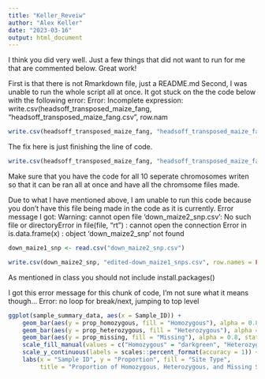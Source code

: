 ```yaml
---
title: "Keller_Reveiw"
author: "Alex Keller"
date: "2023-03-16"
output: html_document
---
```

I think you did very well. Just a few things that did not want to run for me that are commented below.
Great work!


First is that there is not Rmarkdown file, just a README.md
Second, I was unable to run the whole script all at once. It got stuck on the the code below with the following error:
Error: Incomplete expression: write.csv(headsoff_transposed_maize_fang, "headsoff_transposed_maize_fang.csv", row.nam
```r
write.csv(headsoff_transposed_maize_fang, "headsoff_transposed_maize_fang.csv", row.nam
```

The fix here is just finishing the line of code.
```r
write.csv(headsoff_transposed_maize_fang, "headsoff_transposed_maize_fang.csv", row.names = FALSE)
```


Make sure that you have the code for all 10 seperate chromosomes writen so that it can be ran all at once and have all the chromsome files made.

Due to what I have mentioned above, I am unable to run this code because you don't have this file being made in the code as it is currently.
Error message I got:
  Warning: cannot open file 'down_maize2_snp.csv': No such file or directoryError in file(file, "rt") : cannot open the connection
  Error in is.data.frame(x) : object 'down_maize2_snp' not found

```r
down_maize1_snp <- read.csv("down_maize2_snp.csv")

write.csv(down_maize2_snp, "edited-down_maize1_snps.csv", row.names = FALSE)
```

As mentioned in class you should not include install.packages()

I got this error message for this chunk of code, I'm not sure what it means though...
Error: no loop for break/next, jumping to top level

```r
ggplot(sample_summary_data, aes(x = Sample_ID)) +
    geom_bar(aes(y = prop_homozygous, fill = "Homozygous"), alpha = 0.8, stat = "identity") +
    geom_bar(aes(y = prop_heterozygous, fill = "Heterozygous"), alpha = 0.8, stat = "identity") +
    geom_bar(aes(y = prop_missing, fill = "Missing"), alpha = 0.8, stat = "identity") +
    scale_fill_manual(values = c("Homozygous" = "darkgreen", "Heterozygous" = "yellow", "Missing" = "gray")) +
    scale_y_continuous(labels = scales::percent_format(accuracy = 1)) +
    labs(x = "Sample ID", y = "Proportion", fill = "Site Type", 
         title = "Proportion of Homozygous, Heterozygous, and Missing Sites by Sample ID")
```


